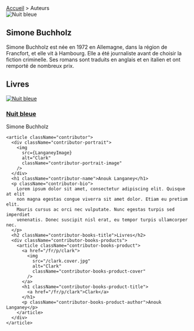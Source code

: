 
<div className="contributors-page">
  <nav className="breadcrumbs">
    <a href="/">Accueil</a> > <span className="current">Auteurs</span>
  </nav>


  <div className="contributors">
    <article className="contributor">
      <div className="contributor-portrait">
        <img
          src={BuchholzImage}
          alt="Nuit bleue"
          className="contributor-portrait-image"
        />
      </div>
      <h1 className="contributor-name">Simone Buchholz</h1>
      <p className="contributor-bio">
        Simone Buchholz est née en 1972 en Allemagne, dans la région de 
        Francfort, et elle vit à Hambourg. Elle a été journaliste avant de 
        choisir la fiction criminelle. Ses romans sont traduits en anglais et 
        en italien et ont remporté de nombreux prix.
      </p>
      <h2 className="contributor-books-title">Livres</h2>
      <div className="contributor-books-products">
        <article className="contributor-books-product">
          <a href="/fr/p/nuit-bleue">
            <img
              src="/nuit-bleue.cover.jpg"
              alt="Nuit bleue"
              className="contributor-books-product-cover"
            />
          </a>
          <h1 className="contributor-books-product-title">
            <a href="/fr/p/nuit-bleue">Nuit bleue</a>
          </h1>
          <p className="contributor-books-product-author">Simone Buchholz</p>
        </article>
      </div>
    </article>
    
    <article className="contributor">
      <div className="contributor-portrait">
        <img
          src={LanganeyImage}
          alt="Clark"
          className="contributor-portrait-image"
        />
      </div>
      <h1 className="contributor-name">Anouk Langaney</h1>
      <p className="contributor-bio">
        Lorem ipsum dolor sit amet, consectetur adipiscing elit. Quisque at elit
        non magna egestas congue viverra sit amet dolor. Etiam eu pretium elit.
        Mauris cursus ac orci nec vulputate. Nunc egestas turpis sed imperdiet
        venenatis. Donec suscipit nisl erat, eu tempor turpis ullamcorper nec.
      </p>
      <h2 className="contributor-books-title">Livres</h2>
      <div className="contributor-books-products">
        <article className="contributor-books-product">
          <a href="/fr/p/clark">
            <img
              src="/clark.cover.jpg"
              alt="Clark"
              className="contributor-books-product-cover"
            />
          </a>
          <h1 className="contributor-books-product-title">
            <a href="/fr/p/clark">Clark</a>
          </h1>
          <p className="contributor-books-product-author">Anouk Langaney</p>
        </article>
      </div>
    </article>


  </div>
</div>

